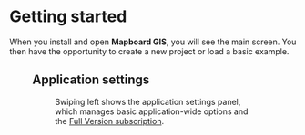 
# Getting started

When you install and open **Mapboard GIS**, you will see the main screen.
You then have the opportunity to create a new project
or load a basic example.

<Figure src="/docs/main-screen.jpg" />

## Application settings

<Figure src="/docs/settings-panel.png" width={300} className="right" />

Swiping left shows the application settings panel, which manages basic application-wide options 
and the [Full Version subscription](/about/pricing).
